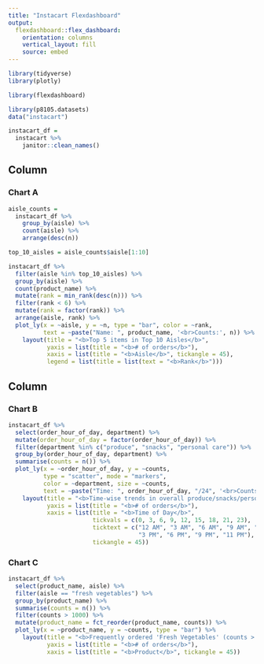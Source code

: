 ```yaml
---
title: "Instacart Flexdashboard"
output: 
  flexdashboard::flex_dashboard:
    orientation: columns
    vertical_layout: fill
    source: embed
---
```


```r
library(tidyverse)
library(plotly)

library(flexdashboard)
```

```r
library(p8105.datasets)
data("instacart")

instacart_df =
  instacart %>%
    janitor::clean_names()
```


Column {data-width=500}
-----------------------------------------------------------------------

### Chart A

```r
aisle_counts = 
  instacart_df %>% 
    group_by(aisle) %>% 
    count(aisle) %>%
    arrange(desc(n))

top_10_aisles = aisle_counts$aisle[1:10]

instacart_df %>% 
  filter(aisle %in% top_10_aisles) %>% 
  group_by(aisle) %>% 
  count(product_name) %>% 
  mutate(rank = min_rank(desc(n))) %>% 
  filter(rank < 6) %>% 
  mutate(rank = factor(rank)) %>% 
  arrange(aisle, rank) %>% 
  plot_ly(x = ~aisle, y = ~n, type = "bar", color = ~rank,
          text = ~paste("Name: ", product_name, '<br>Counts:', n)) %>% 
    layout(title = "<b>Top 5 items in Top 10 Aisles</b>",
           yaxis = list(title = "<b># of orders</b>"),
           xaxis = list(title = "<b>Aisle</b>", tickangle = 45),
           legend = list(title = list(text = "<b>Rank</b>")))
```

Column {data-width=500}
-----------------------------------------------------------------------

### Chart B

```r
instacart_df %>% 
  select(order_hour_of_day, department) %>% 
  mutate(order_hour_of_day = factor(order_hour_of_day)) %>% 
  filter(department %in% c("produce", "snacks", "personal care")) %>% 
  group_by(order_hour_of_day, department) %>% 
  summarise(counts = n()) %>% 
  plot_ly(x = ~order_hour_of_day, y = ~counts,
          type = "scatter", mode = "markers",
          color = ~department, size = ~counts,
          text = ~paste("Time: ", order_hour_of_day, "/24", '<br>Counts:', counts)) %>% 
    layout(title = "<b>Time-wise trends in overall produce/snacks/personal-care orders</b>",
           yaxis = list(title = "<b># of orders</b>"),
           xaxis = list(title = "<b>Time of Day</b>",
                        tickvals = c(0, 3, 6, 9, 12, 15, 18, 21, 23),
                        ticktext = c("12 AM", "3 AM", "6 AM", "9 AM", "12 PM",
                                     "3 PM", "6 PM", "9 PM", "11 PM"),
                        tickangle = 45))
```

### Chart C

```r
instacart_df %>% 
  select(product_name, aisle) %>% 
  filter(aisle == "fresh vegetables") %>% 
  group_by(product_name) %>% 
  summarise(counts = n()) %>% 
  filter(counts > 1000) %>% 
  mutate(product_name = fct_reorder(product_name, counts)) %>% 
  plot_ly(x = ~product_name, y = ~counts, type = "bar") %>% 
    layout(title = "<b>Frequently ordered 'Fresh Vegetables' (counts > 1000)</b>",
           yaxis = list(title = "<b># of orders</b>"),
           xaxis = list(title = "<b>Product</b>", tickangle = 45))
```

